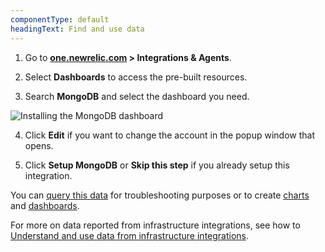 ```yaml
---
componentType: default
headingText: Find and use data
---
```


1. Go to <DNT>**[one.newrelic.com](https://one.newrelic.com) > Integrations & Agents**</DNT>. 

2. Select <DNT>**Dashboards**</DNT> to access the pre-built resources.

3. Search <DNT>**MongoDB**</DNT> and select the dashboard you need.

  <img
    title="Install the MongoDB dashboard" 
    alt="Installing the MongoDB dashboard" 
    src="/images/infrastructure_screenshot-crop_mongodb-pre-built-dashboard.webp"
  />

4. Click <DNT>**Edit**</DNT> if you want to change the account in the popup window that opens.

5. Click <DNT>**Setup MongoDB**</DNT> or <DNT>**Skip this step**</DNT> if you already setup this integration.

You can [query this data](/docs/query-your-data/explore-query-data/get-started/introduction-querying-new-relic-data) for troubleshooting purposes or to create [charts](/docs/query-your-data/explore-query-data/use-charts/use-your-charts) and [dashboards](/docs/query-your-data/explore-query-data/dashboards/introduction-dashboards).

For more on data reported from infrastructure integrations, see how to [Understand and use data from infrastructure integrations](/docs/infrastructure/infrastructure-data/infra-integration-data).